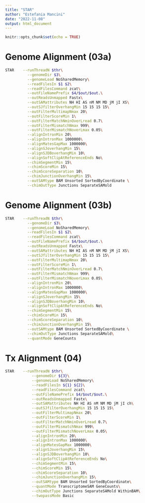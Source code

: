```yaml
---
title: "STAR"
author: "Estefania Mancini"
date: "2022-11-08"
output: html_document
---
```


```r
knitr::opts_chunk$set(echo = TRUE)
```


# Genome Alignment (03a)

```bash
STAR    --runThreadN $thr\
          --genomeDir $3\
          --genomeLoad NoSharedMemory\
          --readFilesIn $1 $2\
          --readFilesCommand zcat\
          --outFileNamePrefix $4/$out/$out.\
          --outReadsUnmapped Fastx\
          --outSAMattributes NH HI AS nM NM MD jM jI XS\
          --outSJfilterOverhangMin 15 15 15 15\
          --outFilterMultimapNmax 20\
          --outFilterScoreMin 1\
          --outFilterMatchNminOverLread 0.7\
          --outFilterMismatchNmax 999\
          --outFilterMismatchNoverLmax 0.05\
          --alignIntronMin 20\
          --alignIntronMax 1000000\
          --alignMatesGapMax 1000000\
          --alignSJoverhangMin 15\
          --alignSJDBoverhangMin 10\
          --alignSoftClipAtReferenceEnds No\
          --chimSegmentMin 15\
          --chimScoreMin 15\
          --chimScoreSeparation 10\
          --chimJunctionOverhangMin 15\
          --outSAMtype BAM Unsorted SortedByCoordinate \
          --chimOutType Junctions SeparateSAMold
``` 

# Genome Alignment (03b)
```bash
STAR    --runThreadN $thr\
          --genomeDir $3\
          --genomeLoad NoSharedMemory\
          --readFilesIn $1 $2\
          --readFilesCommand zcat\
          --outFileNamePrefix $4/$out/$out.\
          --outReadsUnmapped Fastx\
          --outSAMattributes NH HI AS nM NM MD jM jI XS\
          --outSJfilterOverhangMin 15 15 15 15\
          --outFilterMultimapNmax 20\
          --outFilterScoreMin 1\
          --outFilterMatchNminOverLread 0.7\
          --outFilterMismatchNmax 999\
          --outFilterMismatchNoverLmax 0.05\
          --alignIntronMin 20\
          --alignIntronMax 1000000\
          --alignMatesGapMax 1000000\
          --alignSJoverhangMin 15\
          --alignSJDBoverhangMin 10\
          --alignSoftClipAtReferenceEnds No\
          --chimSegmentMin 15\
          --chimScoreMin 15\
          --chimScoreSeparation 10\
          --chimJunctionOverhangMin 15\
          --outSAMtype BAM Unsorted SortedByCoordinate \
          --chimOutType Junctions SeparateSAMold\
          --quantMode GeneCounts 
``` 

# Tx Alignment (04)

```bash

STAR    --runThreadN $thr\
            --genomeDir ${3}\
            --genomeLoad NoSharedMemory\
            --readFilesIn ${1} ${2}\
            --readFilesCommand zcat\
            --outFileNamePrefix $4/$out/$out.\
            --outReadsUnmapped Fastx\
            --outSAMattributes NH HI AS nM NM MD jM jI ch\
            --outSJfilterOverhangMin 15 15 15 15\
            --outFilterMultimapNmax 20\
            --outFilterScoreMin 1\
            --outFilterMatchNminOverLread 0.7\
            --outFilterMismatchNmax 999\
            --outFilterMismatchNoverLmax 0.05\
            --alignIntronMin 20\
            --alignIntronMax 1000000\
            --alignMatesGapMax 1000000\
            --alignSJoverhangMin 15\
            --alignSJDBoverhangMin 10\
            --alignSoftClipAtReferenceEnds No\
            --chimSegmentMin 15\
            --chimScoreMin 15\
            --chimScoreSeparation 10\
            --chimJunctionOverhangMin 15\
            --outSAMtype BAM Unsorted SortedByCoordinate\
            --quantMode TranscriptomeSAM GeneCounts\
            --chimOutType Junctions SeparateSAMold WithinBAM\
            --twopassMode Basic 
``` 